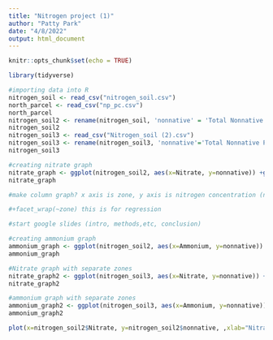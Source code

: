 ```yaml
---
title: "Nitrogen project (1)"
author: "Patty Park"
date: "4/8/2022"
output: html_document
---
```


```r
knitr::opts_chunk$set(echo = TRUE)
```

```r
library(tidyverse)

```

```r
#importing data into R
nitrogen_soil <- read_csv("nitrogen_soil.csv")
north_parcel <- read_csv("np_pc.csv")
north_parcel
nitrogen_soil2 <- rename(nitrogen_soil, 'nonnative' = 'Total Nonnative PC')
nitrogen_soil2
nitrogen_soil3 <- read_csv("Nitrogen_soil (2).csv")
nitrogen_soil3 <- rename(nitrogen_soil3, 'nonnative'='Total Nonnative PC')
nitrogen_soil3

```



```r
#creating nitrate graph
nitrate_graph <- ggplot(nitrogen_soil2, aes(x=Nitrate, y=nonnative)) +geom_point() +geom_smooth(method=lm , color="red", se=TRUE) + theme_classic()
nitrate_graph

#make column graph? x axis is zone, y axis is nitrogen concentration (nitrate and ammonium)

#+facet_wrap(~zone) this is for regression

#start google slides (intro, methods,etc, conclusion)

```

```r
#creating ammonium graph
ammonium_graph <- ggplot(nitrogen_soil2, aes(x=Ammonium, y=nonnative)) +geom_point() +geom_smooth(method=lm , color="red", se=FALSE)
ammonium_graph
```

```r
#Nitrate graph with separate zones
nitrate_graph2 <- ggplot(nitrogen_soil3, aes(x=Nitrate, y=nonnative)) +geom_point() +geom_smooth(method=lm , color="red", se=TRUE) + theme_classic() + facet_wrap(~Zone)
nitrate_graph2

```

``` r
#ammonium graph with separate zones
ammonium_graph2 <- ggplot(nitrogen_soil3, aes(x=Ammonium, y=nonnative)) +geom_point() +geom_smooth(method=lm , color="red", se=TRUE) + theme_classic() + facet_wrap(~Zone)
ammonium_graph2

```

```r
plot(x=nitrogen_soil2$Nitrate, y=nitrogen_soil2$nonnative, ,xlab="Nitrate concentration", yxlab="Total Nonnative PC", main="Nitrate and Nonnative PC")

```